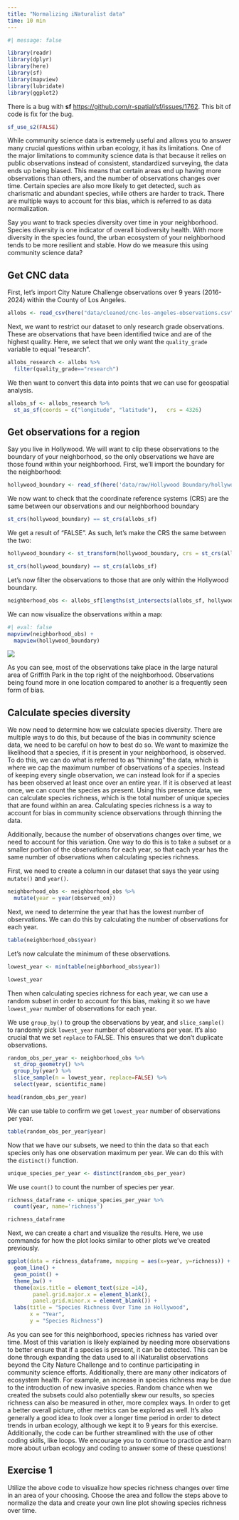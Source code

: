 ```yaml
---
title: "Normalizing iNaturalist data"
time: 10 min
---
```


```r
#| message: false

library(readr)
library(dplyr)
library(here)
library(sf)
library(mapview)
library(lubridate)
library(ggplot2)
```

There is a bug with **sf** <https://github.com/r-spatial/sf/issues/1762>. This bit of code is fix for the bug.

```r
sf_use_s2(FALSE)
```

While community science data is extremely useful and allows you to answer many crucial questions within urban ecology, it has its limitations. One of the major limitations to community science data is that because it relies on public observations instead of consistent, standardized surveying, the data ends up being biased. This means that certain areas end up having more observations than others, and the number of observations changes over time. Certain species are also more likely to get detected, such as charismatic and abundant species, while others are harder to track. There are multiple ways to account for this bias, which is referred to as data normalization. 

Say you want to track species diversity over time in your neighborhood. Species diversity is one indicator of overall biodiversity health. With more diversity in the species found, the urban ecosystem of your neighborhood tends to be more resilient and stable. How do we measure this using community science data?

## Get CNC data

First, let’s import City Nature Challenge observations over 9 years (2016-2024) within the County of Los Angeles.

```r
allobs <- read_csv(here("data/cleaned/cnc-los-angeles-observations.csv"))

```

Next, we want to restrict our dataset to only research grade observations. These are observations that have been identified twice and are of the highest quality. Here, we select that we only want the `quality_grade` variable to equal “research”.\

```r
allobs_research <- allobs %>%
  filter(quality_grade=="research")

```

We then want to convert this data into points that we can use for geospatial analysis.

```r
allobs_sf <- allobs_research %>% 
  st_as_sf(coords = c("longitude", "latitude"),   crs = 4326)
```

## Get observations for a region

Say you live in Hollywood. We will want to clip these observations to the boundary of your neighborhood, so the only observations we have are those found within your neighborhood. First, we’ll import the boundary for the neighborhood:

```r
hollywood_boundary <- read_sf(here('data/raw/Hollywood Boundary/hollywood_boundary.shp'))

```

We now want to check that the coordinate reference systems (CRS) are the same between our observations and our neighborhood boundary

```r
st_crs(hollywood_boundary) == st_crs(allobs_sf)

```

We get a result of “FALSE”. As such, let’s make the CRS the same between the two:

```r
hollywood_boundary <- st_transform(hollywood_boundary, crs = st_crs(allobs_sf))

st_crs(hollywood_boundary) == st_crs(allobs_sf)

```

Let’s now filter the observations to those that are only within the Hollywood boundary.

```r
neighborhood_obs <- allobs_sf[lengths(st_intersects(allobs_sf, hollywood_boundary)) > 0, ]

```

We can now visualize the observations within a map:

```r
#| eval: false
mapview(neighborhood_obs) +
  mapview(hollywood_boundary)

```

![](images/mapview/normalizing-inat/hollywwod.map.png)

As you can see, most of the observations take place in the large natural area of Griffith Park in the top right of the neighborhood. Observations being found more in one location compared to another is a frequently seen form of bias.

## Calculate species diversity

We now need to determine how we calculate species diversity. There are multiple ways to do this, but because of the bias in community science data, we need to be careful on how to best do so. We want to maximize the likelihood that a species, if it is present in your neighborhood, is observed. To do this, we can do what is referred to as “thinning” the data, which is where we cap the maximum number of observations of a species. Instead of keeping every single observation, we can instead look for if a species has been observed at least once over an entire year. If it is observed at least once, we can count the species as present. Using this presence data, we can calculate species richness, which is the total number of unique species that are found within an area. Calculating species richness is a way to account for bias in community science observations through thinning the data.

Additionally, because the number of observations changes over time, we need to account for this variation. One way to do this is to take a subset or a smaller portion of the observations for each year, so that each year has the same number of observations when calculating species richness. 

First, we need to create a column in our dataset that says the year using `mutate()` and `year()`.

```r
neighborhood_obs <- neighborhood_obs %>%
  mutate(year = year(observed_on))

```

Next, we need to determine the year that has the lowest number of observations. We can do this by calculating the number of observations for each year.

```r
table(neighborhood_obs$year)
```

Let’s now calculate the minimum of these observations.

```r
lowest_year <- min(table(neighborhood_obs$year))

lowest_year
```

Then when calculating species richness for each year, we can use a random subset in order to account for this bias, making it so we have `lowest_year` number of observations for each year.

We use `group_by()` to group the observations by year, and `slice_sample()` to randomly pick `lowest_year` number of observations per year. It’s also crucial that we set `replace` to FALSE. This ensures that we don’t duplicate observations.

```r
random_obs_per_year <- neighborhood_obs %>%
  st_drop_geometry() %>%
  group_by(year) %>%
  slice_sample(n = lowest_year, replace=FALSE) %>%
  select(year, scientific_name)

head(random_obs_per_year)
```

We can use table to confirm we get `lowest_year` number of observations per year.

```r
table(random_obs_per_year$year)
```

Now that we have our subsets, we need to thin the data so that each species only has one observation maximum per year. We can do this with the `distinct()` function.

```r
unique_species_per_year <- distinct(random_obs_per_year) 
```

We use `count()` to count the number of species per year.

```r
richness_dataframe <- unique_species_per_year %>%
  count(year, name='richness')

richness_dataframe
```

Next, we can create a chart and visualize the results. Here, we use commands for how the plot looks similar to other plots we’ve created previously.

```r
ggplot(data = richness_dataframe, mapping = aes(x=year, y=richness)) +
  geom_line() +
  geom_point() +
  theme_bw() +
  theme(axis.title = element_text(size =14),
        panel.grid.major.x = element_blank(),
        panel.grid.minor.x = element_blank()) +
  labs(title = "Species Richness Over Time in Hollywood",
       x = "Year",
       y = "Species Richness")
```

As you can see for this neighborhood, species richness has varied over time. Most of this variation is likely explained by needing more observations to better ensure that if a species is present, it can be detected. This can be done through expanding the data used to all iNaturalist observations beyond the City Nature Challenge and to continue participating in community science efforts. Additionally, there are many other indicators of ecosystem health. For example, an increase in species richness may be due to the introduction of new invasive species. Random chance when we created the subsets could also potentially skew our results, so species richness can also be measured in other, more complex ways. In order to get a better overall picture, other metrics can be explored as well. It’s also generally a good idea to look over a longer time period in order to detect trends in urban ecology, although we kept it to 9 years for this exercise. Additionally, the code can be further streamlined with the use of other coding skills, like loops. We encourage you to continue to practice and learn more about urban ecology and coding to answer some of these questions!

::: exercise
## Exercise 1

Utilize the above code to visualize how species richness changes over time in an area of your choosing. Choose the area and follow the steps above to normalize the data and create your own line plot showing species richness over time.
:::
